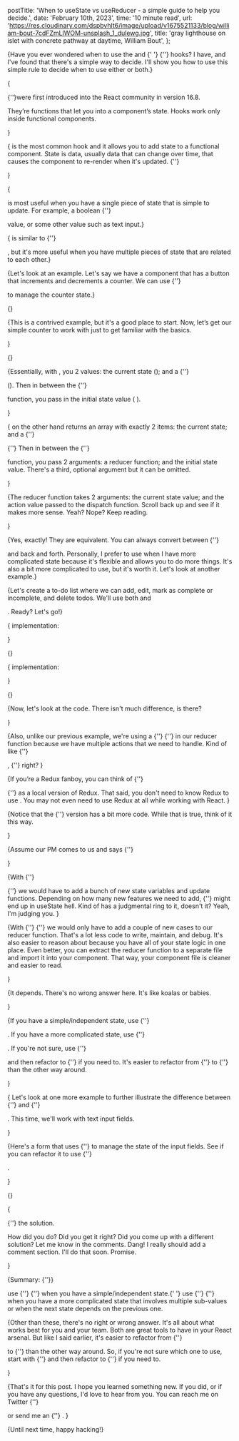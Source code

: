  postTitle:
    'When to useState vs useReducer - a simple guide to help you decide.',
  date: 'February 10th, 2023',
  time: '10 minute read',
  url: 'https://res.cloudinary.com/dspbvhlt6/image/upload/v1675521133/blog/william-bout-7cdFZmLlWOM-unsplash_1_dulewg.jpg',
  title:
    'gray lighthouse on islet with concrete pathway at daytime, William Bout',
};

{<Text>Have you ever wondered when to use the <QuoteText quote="useState"/> and
{' '}<QuoteText quote="useReducer"/> {''} hooks? I have, and I've found that
there's a simple way to decide. I'll show you how to use this simple rule to
decide when to use either or both.</Text>}

{<Text>

<ExternalUrl
  text="Hooks"
  href="https://reactjs.org/docs/hooks-overview.html#but-what-is-a-hook"
/> {''}were first introduced into the React community in version 16.8.

They’re functions that let you <BoldText text='“hook”'/> into a component’s
state. Hooks work only inside functional components.

</Text>}

{<Text><QuoteText quote="useState"/> is the most common hook and it allows you
to add state to a functional component. State is data, usually data that can
change over time, that causes the component to re-render when it's updated. {''}

</Text>}

{<Text>

<QuoteText quote="useState" /> is most useful when you have a single piece of state
that is simple to update. For example, a boolean {''}

<QuoteText quote="isOpen"/> value, or some other <ExternalUrl
  text="primitive"
  href="https://developer.mozilla.org/en-US/docs/Glossary/Primitive"
/>  value such as text
input.</Text>}

{<Text><QuoteText quote="useReducer"/> is similar to {''}

<QuoteText quote="useState"/>, but it's more useful when you have multiple
pieces of state that are related to each other.</Text>}

{<Text>Let's look at an example. Let's say we have a component that has a button
that increments and decrements a counter. We can use {''}

<QuoteText quote="useState"/> to manage the counter state.</Text>}

{<Codesandbox src="https://codesandbox.io/embed/weathered-currying-vncl4b?fontsize=14&hidenavigation=1&theme=dark&codemirror=1&module=/src/App.jsx" />}

{<Text>This is a contrived example, but it's a good place to start. Now, let’s
get our simple counter to work with <QuoteText quote="useReducer"/> just to get
familiar with the basics.

</Text>}

{<Codesandbox src="https://codesandbox.io/embed/aged-microservice-eqyp97?fontsize=14&hidenavigation=1&theme=dark&codemirror=1&module=/src/App.jsx" />}

{<Text>Essentially, with <QuoteText quote="useState"/>, you <ExternalUrl
  text="destructure"
  href="https://developer.mozilla.org/en-US/docs/Web/JavaScript/Reference/Operators/Destructuring_assignment"
/> 2 values: the current state (<ItalicizedText text='count' />); and a {''}

<ExternalUrl
  text="set/update function"
  href="https://beta.reactjs.org/reference/react/useState#setstate"
/>

(<ItalicizedText text='setCount' />). Then in between the {''}

<QuoteText quote="useState" /> function, you pass in the initial state value (<ItalicizedText text="0" />
).

</Text>}

{<Text><QuoteText quote="useReducer" /> on the other hand returns an array with
exactly 2 items: the current state; and a {''}

<ExternalUrl
  text="dispatch function."
  href="https://beta.reactjs.org/reference/react/useReducer#dispatch"
/> {''}
Then in between the {''}

<QuoteText quote="useReducer" /> function, you pass 2 arguments: a reducer function;
and the initial state value. There's a third, optional <ExternalUrl
  text="init"
  href="https://beta.reactjs.org/reference/react/useReducer#parameters"
/> argument but it can be omitted.

</Text>}

{<Text>The reducer function takes 2 arguments: the current state value; and the
action value passed to the dispatch function. Scroll back up and see if it makes
more sense. Yeah? Nope? Keep reading.

</Text>}

<AnchorTag
  text="Cool, so technically they do the same thing?"
  href="cool-so-technically-they-do-the-same-thing"
/>

{<Text>Yes, exactly! They are equivalent. You can always convert between {''}

<QuoteText quote="useState" /> and <QuoteText quote="useReducer" /> back and forth.
Personally, I prefer to use <QuoteText quote="useReducer" /> when I have more complicated state because it's flexible and allows you to do more things. It's also a bit more complicated to use, but it's worth it. Let's look
at another example.</Text>}

{<Text>Let's create a to-do list where we can add, edit, mark as complete or
incomplete, and delete todos. We'll use both <QuoteText quote="useState" /> and

<QuoteText quote="useReducer" />. Ready? Let's go!</Text>}

{<Text><QuoteText quote="useState" /> implementation:

</Text>}

{<Codesandbox src="https://codesandbox.io/embed/romantic-mountain-f7ewpu?fontsize=14&hidenavigation=1&theme=dark&codemirror=1&module=/src/App.jsx" />}

{<Text><QuoteText quote="useReducer" /> implementation:

</Text>}

{<Codesandbox src="https://codesandbox.io/embed/charming-curie-y65z6l?fontsize=14&hidenavigation=1&theme=dark&codemirror=1&module=/src/App.jsx" />}

{<Text>Now, let's look at the code. There isn't much difference, is there?

</Text>}

{<Text>Also, unlike our previous example, we're using a {''} <ExternalUrl
  text="switch statement"
  href="https://developer.mozilla.org/en-US/docs/Web/JavaScript/Reference/Statements/switch"
/> {''} in our reducer function because we have multiple actions that we need to
handle. Kind of like {''}

<ExternalUrl text="Redux" href="https://redux.js.org/" />, {''} right? 
</Text>}

<InfoNote
  note="This is just a convention though. We can also use if/else statements or just regular objects, but I prefer
the switch statement because it's easier to read."
/>

{<Text>If you’re a Redux fanboy, you can think of {''}

<QuoteText quote="useReducer" /> {''} as a local version of Redux. That said, you
don't need to know Redux to use <QuoteText quote="useReducer" />. You may not even need to use Redux at all while working with React.
</Text>}

{<Text>Notice that the {''} <QuoteText quote="useReducer" /> version has a bit
more code. While that is true, think of it this way.

</Text>}

{<Text>Assume our PM comes to us and says {''}
<ItalicizedText text='“Hey, we need to add a couple of
new features to our todo app. We need to add a feature to filter todos by
completed or incomplete. We also need to add a feature to sort todos by date
created or date modified."'/>

</Text>}

{<Text>With {''}

<QuoteText quote="useState" /> {''} we would have to add a bunch of new state variables
and update functions. 
Depending on how many new features we need to add, <ExternalUrl 
    text="we" 
    href="https://en.wikipedia.org/wiki/Royal_we"
/> {''}
 might end up in useState hell. Kind of has a judgmental ring to it, doesn't it? Yeah, I'm judging you.
</Text>}

<YellowNote note="useState hell is when you have a lot of useState variables and update functions. It's a nightmare to maintain and debug." />

{<Text>With {''} <QuoteText quote="useReducer" /> {''} we would only have to add
a couple of new cases to our reducer function. That's a lot less code to write,
maintain, and debug. It's also easier to reason about because you have all of
your state logic in one place. Even better, you can extract the reducer function
to a separate file and import it into your component. That way, your component
file is cleaner and easier to read.

</Text>}

<AnchorTag text="Which one should you use?" href="which-one-should-you-use" />

{<Text>It depends. There's no wrong answer here. It's like koalas or babies.

</Text>}

{<Text>If you have a simple/independent state, use {''}

<QuoteText quote="useState" />. If you have a more complicated state, use {''}

<QuoteText quote="useReducer" />. If you're not sure, use {''}

<QuoteText quote="useState" /> and then refactor to {''}
<QuoteText quote="useReducer" /> if you need to. It's easier to refactor from
{''} <QuoteText quote="useState" /> to {''} <QuoteText quote="useReducer" />
than the other way around.

</Text>}

{<Text> Let's look at one more example to further illustrate the difference
between {''} <QuoteText quote="useState" /> and {''}

<QuoteText quote="useReducer" />. This time, we'll work with text input fields.

</Text>}

{<Text>Here's a form that uses {''} <QuoteText quote="useState" /> to manage the
state of the input fields. See if you can refactor it to use {''}

<QuoteText quote="useReducer" />.

</Text>}

{<Codesandbox src="https://codesandbox.io/embed/thirsty-shtern-iddvq0?fontsize=14&hidenavigation=1&theme=dark&codemirror=1&module=/src/App.jsx" />}

{<Text>

<ExternalUrl
  text="Here's"
  href="https://codesandbox.io/s/admiring-firefly-ru0lo8?file=/src/App.js"
/>
{''} the solution.

How did you do? Did you get it right? Did you come up with a different solution?
Let me know in the comments. Dang! I really should add a comment section. I'll
do that soon. Promise.

</Text>}

<AnchorTag text="Conclusion" href="conclusion" />

{<Text>Summary: {''}</Text>}

<BulletPoint>
  use {''} <QuoteText quote="useState" /> {''} when you have a
  simple/independent state.{' '}
</BulletPoint>

<BulletPoint>
  use {''}
  <QuoteText quote="useReducer" /> {''} when you have a more complicated state that
  involves multiple sub-values or when the next state depends on the previous one.
</BulletPoint>

{<Text>Other than these, there's no right or wrong answer. It's all about what
works best for you and your team. Both are great tools to have in your React
arsenal. But like I said earlier, it's easier to refactor from {''}

<QuoteText quote="useState" /> to {''} <QuoteText quote="useReducer" /> than the
other way around. So, if you're not sure which one to use, start with {''}
<QuoteText quote="useState" /> and then refactor to {''}
<QuoteText quote="useReducer" /> if you need to.

</Text>}

{<Text>That's it for this post. I hope you learned something new. If you did, or
if you have any questions, I'd love to hear from you. You can reach me on
Twitter {''}

<ExternalUrl href="https://twitter.com/dayoawobeku" text="@dayoawobeku" /> or
send me an {''}
<ExternalUrl href="mailto:dayoawobeku@gmail.com" text="email" />. </Text>}

{<Text>Until next time, happy hacking!</Text>}

